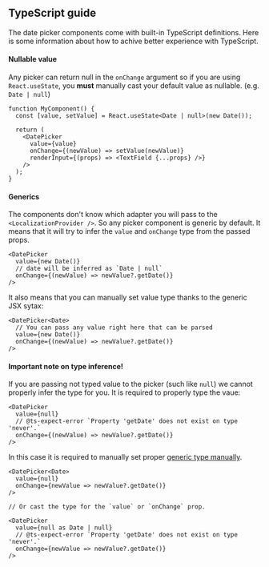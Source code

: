 
<PageMeta
  title="TypeScript – @material-ui/pickers"
  description="A guide of how to use @material-ui/pickers with TypeScript"
/>

## TypeScript guide

The date picker components come with built-in TypeScript definitions.
Here is some information about how to achive better experience with TypeScript.

<!-- https://stackoverflow.com/questions/62452160/material-datetimepicker-onchange-typescript-mismatch-error/62471345 -->

#### Nullable value

Any picker can return null in the `onChange` argument so if you are using `React.useState`, you **must** manually cast your default value as nullable. (e.g. `Date | null`)

```tsx
function MyComponent() {
  const [value, setValue] = React.useState<Date | null>(new Date());

  return (
    <DatePicker
      value={value}
      onChange={(newValue) => setValue(newValue)}
      renderInput={(props) => <TextField {...props} />}
    />
  );
}
```

#### Generics

The components don't know which adapter you will pass to the `<LocalizationProvider />`. So any picker component is generic by default.
It means that it will try to infer the `value` and `onChange` type from the passed props.

```tsx
<DatePicker
  value={new Date()}
  // date will be inferred as `Date | null`
  onChange={(newValue) => newValue?.getDate()}
/>
```

It also means that you can manually set value type thanks to the generic JSX sytax:

```tsx
<DatePicker<Date>
  // You can pass any value right here that can be parsed
  value={new Date()}
  onChange={(newValue) => newValue?.getDate()}
/>
```

#### Important note on type inference!

If you are passing not typed value to the picker (such like `null`) we cannot properly infer the type for you. It is required to properly type the vaue:

```tsx
<DatePicker
  value={null}
  // @ts-expect-error `Property 'getDate' does not exist on type 'never'.`
  onChange={(newValue) => newValue?.getDate()}
/>
```

In this case it is required to manually set proper [generic type manually](#generics).

```tsx
<DatePicker<Date>
  value={null}
  onChange={newValue => newValue?.getDate()}
/>

// Or cast the type for the `value` or `onChange` prop.

<DatePicker
  value={null as Date | null}
  // @ts-expect-error `Property 'getDate' does not exist on type 'never'.`
  onChange={newValue => newValue?.getDate()}
/>
```
